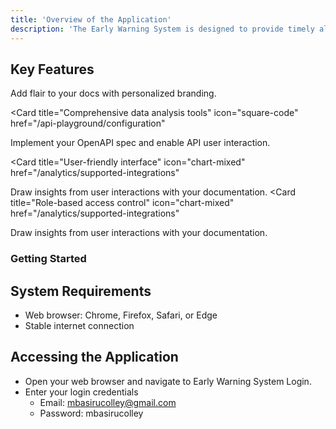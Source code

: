```yaml
---
title: 'Overview of the Application'
description: 'The Early Warning System is designed to provide timely alerts and data analysis to help users manage and mitigate risks. This user manual will guide you through the various functionalities available to different user roles within the system.'
---
```


## Key Features

<CardGroup>

<Card title="Real-time alerts" icon="paintbrush" href="/settings/global">
  Add flair to your docs with personalized branding.
</Card>

<Card
  title="Comprehensive data analysis tools"
  icon="square-code"
  href="/api-playground/configuration"
>
  Implement your OpenAPI spec and enable API user interaction.
</Card>

<Card
  title="User-friendly interface"
  icon="chart-mixed"
  href="/analytics/supported-integrations"
>
  Draw insights from user interactions with your documentation.
</Card>
<Card
  title="Role-based access control"
  icon="chart-mixed"
  href="/analytics/supported-integrations"
>
  Draw insights from user interactions with your documentation.
</Card>



</CardGroup>

### Getting Started

## System Requirements

- Web browser: Chrome, Firefox, Safari, or Edge
- Stable internet connection

## Accessing the Application

- Open your web browser and navigate to Early Warning System Login.
- Enter your login credentials
  - Email: mbasirucolley@gmail.com
  - Password: mbasirucolley



